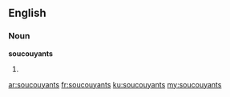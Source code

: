 ==English==

===Noun===
'''soucouyants'''

# {{plural of|[[soucouyant]]}}

[[ar:soucouyants]]
[[fr:soucouyants]]
[[ku:soucouyants]]
[[my:soucouyants]]